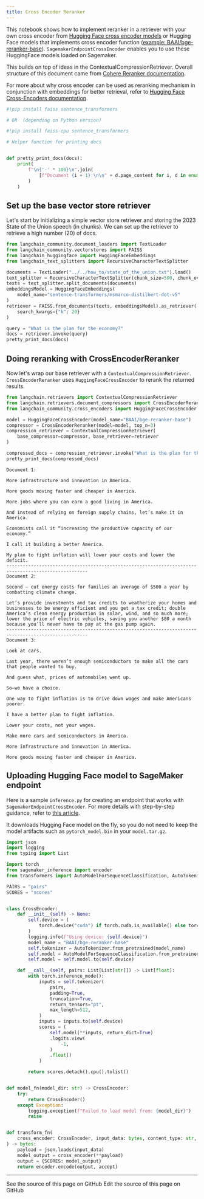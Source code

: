 ```yaml
---
title: Cross Encoder Reranker
---
```


This notebook shows how to implement reranker in a retriever with your own cross encoder from [Hugging Face cross encoder models](https://huggingface.co/cross-encoder) or Hugging Face models that implements cross encoder function ([example: BAAI/bge-reranker-base](https://huggingface.co/BAAI/bge-reranker-base)). `SagemakerEndpointCrossEncoder` enables you to use these HuggingFace models loaded on Sagemaker.

This builds on top of ideas in the ContextualCompressionRetriever. Overall structure of this document came from [Cohere Reranker documentation](/oss/python/integrations/retrievers/cohere-reranker).

For more about why cross encoder can be used as reranking mechanism in conjunction with embeddings for better retrieval, refer to [Hugging Face Cross-Encoders documentation](https://www.sbert.net/examples/applications/cross-encoder/README.html).

```python
#!pip install faiss sentence_transformers

# OR  (depending on Python version)

#!pip install faiss-cpu sentence_transformers
```

```python
# Helper function for printing docs


def pretty_print_docs(docs):
    print(
        f"\n{'-' * 100}\n".join(
            [f"Document {i + 1}:\n\n" + d.page_content for i, d in enumerate(docs)]
        )
    )
```

## Set up the base vector store retriever

Let's start by initializing a simple vector store retriever and storing the 2023 State of the Union speech (in chunks). We can set up the retriever to retrieve a high number (20) of docs.

```python
from langchain_community.document_loaders import TextLoader
from langchain_community.vectorstores import FAISS
from langchain_huggingface import HuggingFaceEmbeddings
from langchain_text_splitters import RecursiveCharacterTextSplitter

documents = TextLoader("../../how_to/state_of_the_union.txt").load()
text_splitter = RecursiveCharacterTextSplitter(chunk_size=500, chunk_overlap=100)
texts = text_splitter.split_documents(documents)
embeddingsModel = HuggingFaceEmbeddings(
    model_name="sentence-transformers/msmarco-distilbert-dot-v5"
)
retriever = FAISS.from_documents(texts, embeddingsModel).as_retriever(
    search_kwargs={"k": 20}
)

query = "What is the plan for the economy?"
docs = retriever.invoke(query)
pretty_print_docs(docs)
```

## Doing reranking with CrossEncoderReranker

Now let's wrap our base retriever with a `ContextualCompressionRetriever`. `CrossEncoderReranker` uses `HuggingFaceCrossEncoder` to rerank the returned results.

```python
from langchain.retrievers import ContextualCompressionRetriever
from langchain.retrievers.document_compressors import CrossEncoderReranker
from langchain_community.cross_encoders import HuggingFaceCrossEncoder

model = HuggingFaceCrossEncoder(model_name="BAAI/bge-reranker-base")
compressor = CrossEncoderReranker(model=model, top_n=3)
compression_retriever = ContextualCompressionRetriever(
    base_compressor=compressor, base_retriever=retriever
)

compressed_docs = compression_retriever.invoke("What is the plan for the economy?")
pretty_print_docs(compressed_docs)
```

```output
Document 1:

More infrastructure and innovation in America.

More goods moving faster and cheaper in America.

More jobs where you can earn a good living in America.

And instead of relying on foreign supply chains, let’s make it in America.

Economists call it “increasing the productive capacity of our economy.”

I call it building a better America.

My plan to fight inflation will lower your costs and lower the deficit.
----------------------------------------------------------------------------------------------------
Document 2:

Second – cut energy costs for families an average of $500 a year by combatting climate change.

Let’s provide investments and tax credits to weatherize your homes and businesses to be energy efficient and you get a tax credit; double America’s clean energy production in solar, wind, and so much more;  lower the price of electric vehicles, saving you another $80 a month because you’ll never have to pay at the gas pump again.
----------------------------------------------------------------------------------------------------
Document 3:

Look at cars.

Last year, there weren’t enough semiconductors to make all the cars that people wanted to buy.

And guess what, prices of automobiles went up.

So—we have a choice.

One way to fight inflation is to drive down wages and make Americans poorer.

I have a better plan to fight inflation.

Lower your costs, not your wages.

Make more cars and semiconductors in America.

More infrastructure and innovation in America.

More goods moving faster and cheaper in America.
```

## Uploading Hugging Face model to SageMaker endpoint

Here is a sample `inference.py` for creating an endpoint that works with `SagemakerEndpointCrossEncoder`. For more details with step-by-step guidance, refer to [this article](https://huggingface.co/blog/kchoe/deploy-any-huggingface-model-to-sagemaker).

It downloads Hugging Face model on the fly, so you do not need to keep the model artifacts such as `pytorch_model.bin` in your `model.tar.gz`.

```python
import json
import logging
from typing import List

import torch
from sagemaker_inference import encoder
from transformers import AutoModelForSequenceClassification, AutoTokenizer

PAIRS = "pairs"
SCORES = "scores"


class CrossEncoder:
    def __init__(self) -> None:
        self.device = (
            torch.device("cuda") if torch.cuda.is_available() else torch.device("cpu")
        )
        logging.info(f"Using device: {self.device}")
        model_name = "BAAI/bge-reranker-base"
        self.tokenizer = AutoTokenizer.from_pretrained(model_name)
        self.model = AutoModelForSequenceClassification.from_pretrained(model_name)
        self.model = self.model.to(self.device)

    def __call__(self, pairs: List[List[str]]) -> List[float]:
        with torch.inference_mode():
            inputs = self.tokenizer(
                pairs,
                padding=True,
                truncation=True,
                return_tensors="pt",
                max_length=512,
            )
            inputs = inputs.to(self.device)
            scores = (
                self.model(**inputs, return_dict=True)
                .logits.view(
                    -1,
                )
                .float()
            )

        return scores.detach().cpu().tolist()


def model_fn(model_dir: str) -> CrossEncoder:
    try:
        return CrossEncoder()
    except Exception:
        logging.exception(f"Failed to load model from: {model_dir}")
        raise


def transform_fn(
    cross_encoder: CrossEncoder, input_data: bytes, content_type: str, accept: str
) -> bytes:
    payload = json.loads(input_data)
    model_output = cross_encoder(**payload)
    output = {SCORES: model_output}
    return encoder.encode(output, accept)
```

---

<CardGroup cols={2}>
  <Card title="View Source" icon="eye" href="https://github.com/langchain-ai/docs/blob/main/src/oss/python/integrations/document_transformers/cross_encoder_reranker.mdx">
    See the source of this page on GitHub
  </Card>
  <Card title="Edit Source" icon="pen-to-square" href="https://github.com/langchain-ai/docs/edit/main/src/oss/python/integrations/document_transformers/cross_encoder_reranker.mdx">
    Edit the source of this page on GitHub
  </Card>
</CardGroup>
